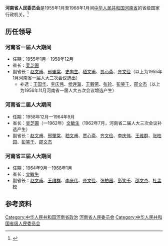 '''河南省人民委员会'''是1955年1月至1968年1月间[[中华人民共和国|中华人民共和国]][[河南省|河南省]]的省级国家行政机关。<ref>{{Cite book|title=中华人民共和国职官志|author=何虎生, 李耀东, 向常福主编|publisher=中国社会出版社|year=2003|isbn=9787800883934|location=北京|pages=}}</ref>

== 历任领导 ==
=== 河南省一届人大期间 ===
* 任期：1955年1月—1958年12月
* 省长：[[吴芝圃|吴芝圃]]
* 副省长：[[赵文甫|赵文甫]]、[[邢肇棠|邢肇棠]]、[[史向生|史向生]]、[[嵇文甫|嵇文甫]]、[[贾心斋|贾心斋]]、[[齐文俭|齐文俭]]（以上为1955年1月河南省一届人大二次会议选出）
** 补选：[[王国华_(1890年)|王国华]]、[[李庆伟_(1920年)|李庆伟]]、[[侯连瀛|侯连瀛]]、[[王毅斋|王毅斋]]、[[张轸|张轸]]、[[彭笑千|彭笑千]]、[[邵文杰|邵文杰]]（以上为1956年11月河南省一届人大五次会议增选产生）

=== 河南省二届人大期间 ===
* 任期：1958年12月—1964年9月
* 省长：[[吴芝圃|吴芝圃]]（—1962年）{{to}}[[文敏生|文敏生]]（1962年7月，河南省二届人大三次会议补选产生）
* 副省长：[[赵文甫|赵文甫]]、[[邢肇棠|邢肇棠]]、[[嵇文甫|嵇文甫]]、[[贾心斋|贾心斋]]、[[齐文俭|齐文俭]]、[[李庆伟_(1920年)|李庆伟]]、[[王维群|王维群]]、[[张柏园|张柏园]]、[[彭笑千|彭笑千]]、[[邵文杰|邵文杰]]

=== 河南省三届人大期间 ===
* 任期：1964年9月—1968年1月
* 省长：[[文敏生|文敏生]]
* 副省长：[[赵文甫|赵文甫]]、[[王维群|王维群]]、[[李庆伟_(1920年)|李庆伟]]、[[齐文俭|齐文俭]]、[[张柏园|张柏园]]、[[彭笑千|彭笑千]]、[[邵文杰|邵文杰]]、[[杜孟模|杜孟模]]

== 参考资料 ==
{{reflist}}

{{河南行政长官}}

[[Category:中华人民共和国河南省政治|Category:中华人民共和国河南省政治]]
[[Category:河南省人民委员会|]]
[[Category:中华人民共和国省级人民委员会|Category:中华人民共和国省级人民委员会]]